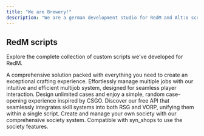 ```yaml
---
title: "We are Brewery!"
description: "We are a german development studio for RedM and Alt:V scripts"
---
```


## RedM scripts

Explore the complete collection of custom scripts we've developed for RedM.

<CardGroup cols={2}>
  <Card title="Brew Crafting" icon="screwdriver-wrench" href="https://docs.landminentester.de/scripts/crafting">
    A comprehensive solution packed with everything you need to create an exceptional crafting experience.
  </Card>

  <Card title="Brew Multijob" icon="screwdriver-wrench" href="https://docs.landminentester.de/scripts/multijob">
    Effortlessly manage multiple jobs with our intuitive and efficient multijob system, designed for seamless player interaction.
  </Card>

  <Card title="Brew Cases" icon="screwdriver-wrench" href="https://docs.landminentester.de/scripts/cases">
    Design unlimited cases and enjoy a simple, random case-opening experience inspired by CSGO.
  </Card>

  <Card title="Brew EXP" icon="screwdriver-wrench" href="https://docs.landminentester.de/scripts/exp">
    Discover our free API that seamlessly integrates skill systems into both RSG and VORP, unifying them within a single script.
  </Card>

  <Card title="Brew Society" icon="screwdriver-wrench" href="https://docs.landminentester.de/scripts/society">
    Create and manage your own society with our comprehensive society system. Compatible with syn_shops to use the society features.
  </Card>
</CardGroup>